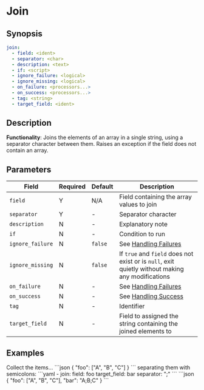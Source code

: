 # Join

## Synopsis

```yaml {2,3}
join:
  - field: <ident>
  - separator: <char>
  - description: <text>
  - if: <script>
  - ignore_failure: <logical>
  - ignore_missing: <logical>
  - on_failure: <processors...>
  - on_success: <processors...>
  - tag: <string>
  - target_field: <ident>
```

## Description

**Functionality**: Joins the elements of an array in a single string, using a separator character between them. Raises an exception if the field does not contain an array.

## Parameters

|Field|Required|Default|Description|
|---|---|---|---|
|`field`|Y|N/A|Field containing the array values to join|
|`separator`|Y|-|Separator character|
|`description`|N|-|Explanatory note|
|`if`|N|-|Condition to run|
|`ignore_failure`|N|`false`|See [Handling Failures](../handling-failures.mdx)|
|`ignore_missing`|N|`false`|If `true` and `field` does not exist or is `null`, exit quietly without making any modifications|
|`on_failure`|N|-|See [Handling Failures](../handling-failures.mdx)|
|`on_success`|N|-|See [Handling Success](../handling-success.mdx)|
|`tag`|N|-|Identifier|
|`target_field`|N|-|Field to assigned the string containing the joined elements to|

## Examples

<ExampleGrid>
  <CommentCol>
    Collect the items...
  </CommentCol>
  <CodeCol>
    ```json
    {
      "foo": ["A", "B", "C"]
    }
    ```
  </CodeCol>
  <CommentCol>
    separating them with semicolons:
  </CommentCol>
  <CodeCol>
    ```yaml
    - join:
      field: foo
      target_field: bar
      separator: ";"
    ```
    ```json
    {
      "foo": ["A", "B", "C"],
      "bar": "A;B;C"
    }
    ```
  </CodeCol>
</ExampleGrid>
